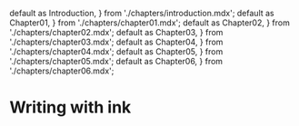   default as Introduction,
} from './chapters/introduction.mdx';
  default as Chapter01,
} from './chapters/chapter01.mdx';
  default as Chapter02,
} from './chapters/chapter02.mdx';
  default as Chapter03,
} from './chapters/chapter03.mdx';
  default as Chapter04,
} from './chapters/chapter04.mdx';
  default as Chapter05,
} from './chapters/chapter05.mdx';
  default as Chapter06,
} from './chapters/chapter06.mdx';

# Writing with ink

<Introduction />

<Chapter01 />

<Chapter02 />

<Chapter03 />

<Chapter04 />

<Chapter05 />

<Chapter06 />
